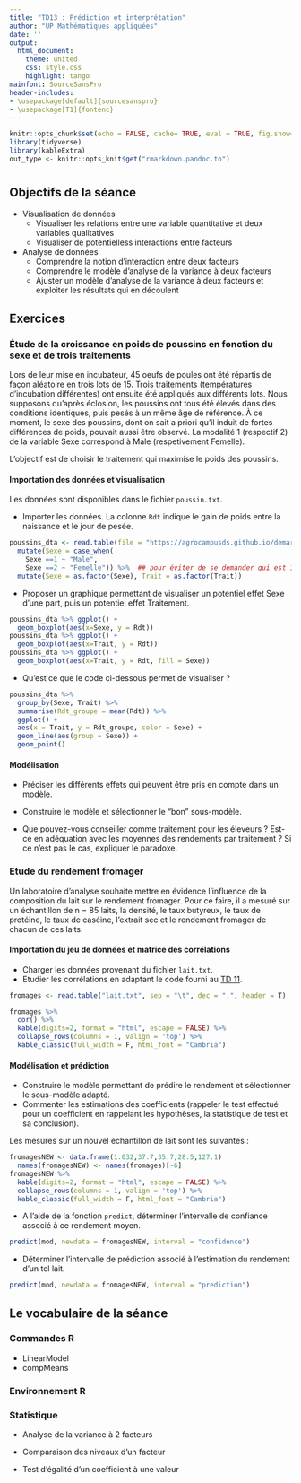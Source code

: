 ```yaml
---
title: "TD13 : Prédiction et interprétation"
author: "UP Mathématiques appliquées"
date: ''
output:
  html_document:
    theme: united
    css: style.css
    highlight: tango
mainfont: SourceSansPro
header-includes:
- \usepackage[default]{sourcesanspro}
- \usepackage[T1]{fontenc}
---
```



```r
knitr::opts_chunk$set(echo = FALSE, cache= TRUE, eval = TRUE, fig.show='hide', message = FALSE, warning = FALSE, results = 'hide' )
library(tidyverse)
library(kableExtra)
out_type <- knitr::opts_knit$get("rmarkdown.pandoc.to")
```


# {.tabset .tabset-fade .tabset-pills}

##  Objectifs de la séance  

* Visualisation de données
  - Visualiser les relations entre une variable quantitative et deux variables qualitatives
  - Visualiser de potentielless interactions entre facteurs
  
* Analyse de données
   - Comprendre la notion d'interaction entre deux facteurs
   - Comprendre le modèle d'analyse de la variance à deux facteurs
   - Ajuster un modèle d'analyse de la variance  à deux facteurs et exploiter les résultats qui en découlent
  
  
## Exercices 

### Étude de la croissance en poids de poussins en fonction du sexe et de trois traitements

Lors de leur mise en incubateur, 45 oeufs de poules ont été répartis de façon aléatoire en trois lots de 15. Trois traitements (températures d'incubation différentes) ont ensuite été appliqués aux différents lots. Nous supposons qu'après éclosion, les poussins ont tous été élevés dans des conditions identiques, puis pesés à un même âge de référence. À ce moment, le sexe des poussins, dont on sait a priori qu'il induit de fortes différences de poids, pouvait aussi être observé. La modalité 1 (respectif 2) de la variable Sexe correspond à Male (respetivement Femelle).

L'objectif est de choisir le traitement qui maximise le poids des poussins.

#### Importation des données et visualisation

Les données sont disponibles dans le fichier  `poussin.txt`. 

* Importer les données. La colonne `Rdt ` indique le gain de poids entre la naissance et le jour de pesée.

```r

poussins_dta <- read.table(file = "https://agrocampusds.github.io/demarche_statistique/poussin.txt", header = TRUE) %>%   
  mutate(Sexe = case_when(
    Sexe ==1 ~ "Male",
    Sexe ==2 ~ "Femelle")) %>%  ## pour éviter de se demander qui est 1 et qui est 2
  mutate(Sexe = as.factor(Sexe), Trait = as.factor(Trait))
```

* Proposer un graphique permettant de visualiser un potentiel effet Sexe d'une part, puis un potentiel effet Traitement.

```r
poussins_dta %>% ggplot() +
  geom_boxplot(aes(x=Sexe, y = Rdt))
poussins_dta %>% ggplot() +
  geom_boxplot(aes(x=Trait, y = Rdt))
poussins_dta %>% ggplot() +
  geom_boxplot(aes(x=Trait, y = Rdt, fill = Sexe))
```

* Qu'est ce que le code ci-dessous permet de visualiser ?

```r
poussins_dta %>% 
  group_by(Sexe, Trait) %>% 
  summarise(Rdt_groupe = mean(Rdt)) %>% 
  ggplot() +
  aes(x = Trait, y = Rdt_groupe, color = Sexe) +
  geom_line(aes(group = Sexe)) +
  geom_point()
```

#### Modélisation

* Préciser les différents effets qui peuvent être pris en compte dans un modèle.

* Construire le modèle et sélectionner le "bon" sous-modèle.

* Que pouvez-vous conseiller comme traitement pour les éleveurs ? Est-ce en adéquation avec les moyennes des rendements par traitement ? Si ce n'est pas le cas, expliquer le paradoxe.


### Etude du rendement fromager

Un laboratoire d'analyse souhaite mettre en évidence l'influence de la composition du lait sur le rendement
fromager. Pour ce faire, il a mesuré sur un échantillon de n = 85 laits, la densité, le taux butyreux, le taux de
protéine, le taux de caséine, l'extrait sec et le rendement fromager de chacun de ces laits.

#### Importation du jeu de données  et matrice des corrélations
* Charger les données provenant du fichier `lait.txt`.
* Etudier les corrélations en adaptant le code fourni au [TD 11](https://agrocampusds.github.io/demarche_statistique/TD11.html).

```r
fromages <- read.table("lait.txt", sep = "\t", dec = ",", header = T)
```

```r
fromages %>% 
  cor() %>% 
  kable(digits=2, format = "html", escape = FALSE) %>%
  collapse_rows(columns = 1, valign = 'top') %>%
  kable_classic(full_width = F, html_font = "Cambria")
```

#### Modélisation et prédiction

* Construire le modèle permettant de prédire le rendement et sélectionner le sous-modèle adapté.
* Commenter les estimations des coefficients (rappeler le test effectué pour un coefficient en rappelant les hypothèses, la statistique de test et sa conclusion).

Les mesures sur un nouvel échantillon de lait sont les suivantes :
```r
fromagesNEW <- data.frame(1.032,37.7,35.7,28.5,127.1) 
  names(fromagesNEW) <- names(fromages)[-6]
fromagesNEW %>% 
  kable(digits=2, format = "html", escape = FALSE) %>%
  collapse_rows(columns = 1, valign = 'top') %>%
  kable_classic(full_width = F, html_font = "Cambria")
```

* A l'aide de la fonction `predict`, déterminer l'intervalle de confiance associé à ce rendement moyen.

```r
predict(mod, newdata = fromagesNEW, interval = "confidence")
```

* Déterminer l'intervalle de prédiction associé à l'estimation du rendement d'un tel lait.

```r
predict(mod, newdata = fromagesNEW, interval = "prediction")
```


## Le vocabulaire de la séance

### Commandes R
- LinearModel
- compMeans

### Environnement R


### Statistique 
- Analyse de la variance à 2 facteurs
- Comparaison des niveaux d'un facteur

- Test d'égalité d'un coefficient à une valeur